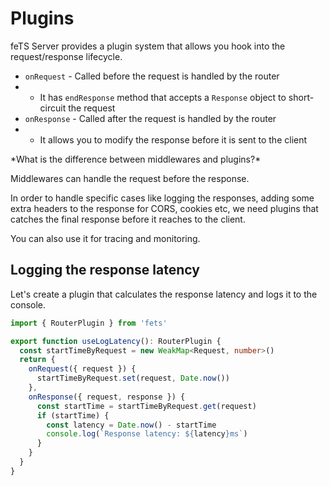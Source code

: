 
# Plugins

feTS Server provides a plugin system that allows you hook into the request/response lifecycle.

- `onRequest` - Called before the request is handled by the router
- - It has `endResponse` method that accepts a `Response` object to short-circuit the request
- `onResponse` - Called after the request is handled by the router
- - It allows you to modify the response before it is sent to the client

<Callout>
*What is the difference between middlewares and plugins?*

Middlewares can handle the request before the response.

In order to handle specific cases like logging the responses, adding some extra headers to the
response for CORS, cookies etc, we need plugins that catches the final response before it reaches to
the client.

You can also use it for tracing and monitoring.

</Callout>

## Logging the response latency

Let's create a plugin that calculates the response latency and logs it to the console.

```ts
import { RouterPlugin } from 'fets'

export function useLogLatency(): RouterPlugin {
  const startTimeByRequest = new WeakMap<Request, number>()
  return {
    onRequest({ request }) {
      startTimeByRequest.set(request, Date.now())
    },
    onResponse({ request, response }) {
      const startTime = startTimeByRequest.get(request)
      if (startTime) {
        const latency = Date.now() - startTime
        console.log(`Response latency: ${latency}ms`)
      }
    }
  }
}
```
